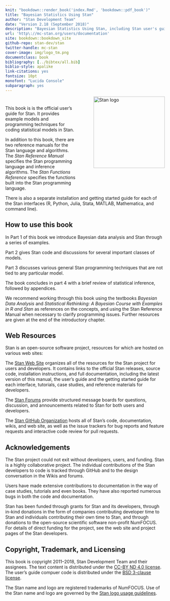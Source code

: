 ```yaml
---
knit: "bookdown::render_book('index.Rmd', 'bookdown::pdf_book')"
title: "Bayesian Statistics Using Stan"
author: "Stan Development Team"
date: "Version 2.18 (September 2018)"
description: "Bayesian Statistics Using Stan, including Stan user's guide with examples and programming techniques."
url: 'http\://mc-stan.org/users/documentation'
site: bookdown::bookdown_site
github-repo: stan-dev/stan
twitter-handle: mc-stan
cover-image: img/logo_tm.png
documentclass: book
bibliography: [../bibtex/all.bib]
biblio-style: apalike
link-citations: yes
fontsize: 10pt
monofont: "Lucida Console"
subparagraph: yes
---
```


# <i style="font-size: 110%; padding:1.5em 0 0 0; color:#990017;"></i> {-}

<img style="float:right; margin: -2em 0em 4em 4em" src="img/logo_tm.png" width="225" alt="Stan logo" />

This book is is the official user's guide for Stan.  It provides example
models and programming techniques for coding statistical models in Stan.

In addition to this book, there are two reference manuals for
the Stan language and algorithms.  The *Stan Reference Manual*
specifies the Stan programming language and inference algorithms. The
*Stan Functions Reference* specifies the functions built into the Stan
programming language.

There is also a separate installation and getting started guide for
each of the Stan interfaces (R, Python, Julia, Stata, MATLAB, 
Mathematica, and command line).

## How to use this book {-}

In Part 1 of this book we introduce Bayesian data analysis and Stan through a series of examples.

Part 2 gives Stan code and discussions for several important classes of models.

Part 3 discusses various general Stan programming techniques that are not tied to any particular model.

The book concludes in part 4 with a brief review of statistical inference, followed by appendices.

We recommend working through this book using the textbooks _Bayesian Data Analysis_ and _Statistical Rethinking: A Bayesian Course with Examples in R and Stan_ as references on the concepts, and using the Stan Reference Manual when necessary to clarify programming issues.  Further resources are given at the end of the introductory chapter.

## Web Resources {-}

Stan is an open-source software project, resources for which are
hosted on various web sites:

The [Stan Web Site](http://mc-stan.org/) organizes all of the resources
for the Stan project for users and developers.  It contains links to
the official Stan releases, source code, installation instructions,
and full documentation, including the latest version of this manual,
the user's guide and the getting started guide for each interface,
tutorials, case studies, and reference materials for developers.

The [Stan Forums](http://discourse.mc-stan.org) provide structured
message boards for questions, discussion, and announcements related to
Stan for both users and developers.

The [Stan GitHub Organization](https://github.com/stan-dev) hosts all
of Stan's code, documentation, wikis, and web site, as well as the
issue trackers for bug reports and feature requests and interactive
code review for pull requests.

## Acknowledgements {-}

The Stan project could not exit without developers, users, and
funding.  Stan is a highly collaborative project.  The individual
contributions of the Stan developers to code is tracked through GitHub
and to the design conversation in the Wikis and forums.

Users have made extensive contributions to documentation in the way
of case studies, tutorials and even books.  They have also reported
numerous bugs in both the code and documentation.

Stan has been funded through grants for Stan and its developers,
through in-kind donations in the form of companies contributing
developer time to Stan and individuals contributing their own time to
Stan, and through donations to the open-source scientific software
non-profit NumFOCUS.  For details of direct funding for the project,
see the web site and project pages of the Stan developers.


## Copyright, Trademark, and Licensing {-}

This book is copyright 2011--2018, Stan Development Team and
their assignees.  The text content is distributed under the
[CC-BY ND 4.0 license](https://creativecommons.org/licenses/by-nd/4.0/legalcode).
The user's guide compuer code is distributed under the [BSD 3-clause
license](https://opensource.org/licenses/BSD-3-Clause).

The Stan name and logo are registered trademarks of NumFOCUS.  Use of
the Stan name and logo are governed by the [Stan logo usage
guidelines](http://mc-stan.org/about/logo/).
